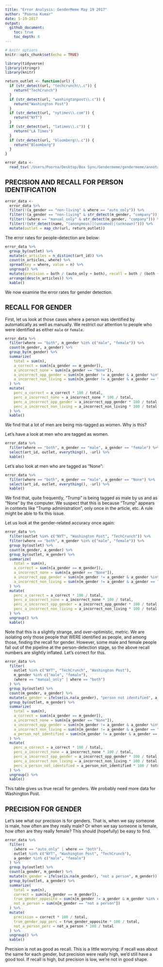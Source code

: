 ```yaml
---
title: "Error Analysis: GenderMeme May 19 2017"
author: "Poorna Kumar"
date: 5-19-2017
output: 
  github_document:
    toc: true
    toc_depth: 6
---
```


```r
# knitr options
knitr::opts_chunk$set(echo = TRUE)
```


```r
library(tidyverse)
library(stringr)
library(knitr)

return_outlet <- function(url) {
  if (str_detect(url, "techcrunch\\.c")) {
    return("TechCrunch")
  }
  if (str_detect(url, "washingtonpost\\.c")) {
    return("Washington Post")
  }
  if (str_detect(url, "nytimes\\.com")) {
    return("NYT")
  } 
  if (str_detect(url, "latimes\\.c")) {
    return("LA Times")
  }
  if (str_detect(url, "bloomberg\\.c")) {
    return("Bloomberg")
  }
}

error_data <- 
  read_tsv('/Users/Poorna/Desktop/Box Sync/Gendermeme/gendermeme/annotated/manual/ann_dump_Fri_May_19_00_59_45_2017.tsv')
```

## PRECISION AND RECALL FOR PERSON IDENTIFICATION

```r
error_data <-
  error_data %>% 
  filter(!(a_gender == "non-living" & where == "auto_only")) %>%
  filter(!(a_gender == "non-living" & str_detect(m_gender, "company"))) %>% 
  filter(!(where == "manual_only" & str_detect(m_gender, "company"))) %>% 
  filter(!(str_detect(name, "(anonymous)|(unnamed)|(unknown)"))) %>% 
  mutate(outlet = map_chr(url, return_outlet))
```

The error rates for people-detection are below:

```r
error_data %>% 
  group_by(outlet) %>% 
  mutate(n_articles = n_distinct(art_id)) %>% 
  count(n_articles, where) %>% 
  spread(key = where, value = n) %>% 
  ungroup() %>% 
  mutate(precision = both / (auto_only + both), recall = both / (both + manual_only)) %>% 
  arrange(desc(n_articles)) %>% 
  kable()
```

We now examine the error rates for gender detection.

## RECALL FOR GENDER

First, let us look at those cases where a person was identified by automatically
as well as manually. We restrict our attention to people who were identified as
either `male` or `female`.

```r
error_data %>% 
  filter(where == "both", m_gender %in% c("male", "female")) %>% 
  count(m_gender, a_gender) %>% 
  group_by(m_gender) %>% 
  summarize(
    total = sum(n), 
    a_correct = sum(n[a_gender == m_gender]), 
    a_incorrect_none = sum(n[a_gender == "None"]),
    a_incorrect_opp_gender = sum(n[m_gender != a_gender & a_gender %in% c("male", "female")]),
    a_incorrect_non_living = sum(n[m_gender != a_gender & a_gender == "non-living"])
  ) %>% 
  mutate(
    perc_a_correct = a_correct * 100 / total,
    perc_a_incorrect_none = a_incorrect_none * 100 / total,
    perc_a_incorrect_opp_gender = a_incorrect_opp_gender * 100 / total,
    perc_a_incorrect_non_living = a_incorrect_non_living * 100 / total
  ) %>% 
  kable()
```


We find that a lot of men are being mis-tagged as women. Why is this?

Let's have a look at men who are tagged as women.

```r
error_data %>% 
  filter(where == "both", m_gender == "male", a_gender == "female") %>% 
  select(art_id, outlet, everything(), -url) %>% 
  kable()
```

Let's also look at men who are tagged as "None":

```r
error_data %>% 
  filter(where == "both", m_gender == "male", a_gender == "None") %>% 
  select(art_id, outlet, everything(), -url) %>% 
  kable()

```


We find that, quite frequently, "Trump" is being tagged as male by us and as "None"
by the computer. We suspect that this is because "Trump" appears in contexts like
"Trump administration", only once in the article, etc. A rule might be able to 
fix this issue.

Let us look at the gender-related accuracy once again:

```r
error_data %>% 
  filter(outlet %in% c("NYT", "Washington Post", "TechCrunch")) %>% 
  filter(where == "both", m_gender %in% c("male", "female")) %>% 
  group_by(outlet) %>% 
  count(m_gender, a_gender) %>% 
  group_by(outlet, m_gender) %>% 
  summarize(
    total = sum(n), 
    a_correct = sum(n[a_gender == m_gender]), 
    a_incorrect_none = sum(n[a_gender == "None"]),
    a_incorrect_opp_gender = sum(n[m_gender != a_gender & a_gender %in% c("male", "female")]),
    a_incorrect_non_living = sum(n[m_gender != a_gender & a_gender == "non-living"])
  ) %>% 
  mutate(
    perc_a_correct = a_correct * 100 / total,
    perc_a_incorrect_none = a_incorrect_none * 100 / total,
    perc_a_incorrect_opp_gender = a_incorrect_opp_gender * 100 / total,
    perc_a_incorrect_non_living = a_incorrect_non_living * 100 / total
  ) %>% 
  ungroup() %>% 
  kable()
```

Note that this is a slightly strange, and over-optimistic, metric. We are isolating 
only those people that WERE identified as people, and among those, finding the recall
for gender. However, some male and female people fall out of the pipeline at the person-detection
stage, so the above recall numbers are slightly inflated. Let's correct for this.

```r
error_data %>% 
  filter(
    outlet %in% c("NYT", "TechCrunch", "Washington Post"), 
    m_gender %in% c("male", "female"), 
    (where == "manual_only" | where == "both")
  ) %>% 
  group_by(outlet) %>% 
  count(m_gender, a_gender) %>% 
  mutate(a_gender = ifelse(is.na(a_gender), "person not identified", a_gender)) %>% 
  group_by(outlet, m_gender) %>% 
  summarize(
    total = sum(n), 
    a_correct = sum(n[a_gender == m_gender]), 
    a_incorrect_none = sum(n[a_gender == "None"]),
    a_incorrect_opp_gender = sum(n[m_gender != a_gender & a_gender %in% c("male", "female")]),
    a_incorrect_non_living = sum(n[m_gender != a_gender & a_gender == "non-living"]),
    a_person_not_identified = sum(n[m_gender != a_gender & a_gender == "person not identified"])
  ) %>% 
  mutate(
    perc_a_correct = a_correct * 100 / total,
    perc_a_incorrect_none = a_incorrect_none * 100 / total,
    perc_a_incorrect_opp_gender = a_incorrect_opp_gender * 100 / total,
    perc_a_incorrect_non_living = a_incorrect_non_living * 100 / total,
    perc_a_person_not_identified = a_person_not_identified * 100 / total
  ) %>% 
  ungroup() %>% 
  kable()
```

This table gives us true recall for genders. We probably need more data for Washington Post.

## PRECISION FOR GENDER

Let's see what our precision is for genders. That is, when we say someone is male,
how often are they really male? Or when we say someone is female, how often are they 
really female? This should (hopefully) be easy to find.

```r
error_data %>% 
  filter(
    (where == "auto_only" | where == "both"),
    outlet %in% c("NYT", "Washington Post", "TechCrunch"),
    a_gender %in% c("male", "female")
  ) %>% 
  group_by(outlet) %>% 
  count(a_gender, m_gender) %>% 
  mutate(m_gender = ifelse(is.na(m_gender), "not a person", m_gender)) %>% 
  group_by(outlet, a_gender) %>% 
  summarize(
    total = sum(n),
    correct = sum(n[a_gender == m_gender]),
    true_gender_opposite = sum(n[m_gender != a_gender & m_gender %in% c("male", "female")]),
    not_a_person = sum(n[m_gender == "not a person"])
  ) %>% 
  mutate(
    precision = correct * 100 / total,
    true_gender_opp_perc = true_gender_opposite * 100 / total,
    not_a_person_perc = not_a_person * 100 / total
  ) %>% 
  ungroup() %>% 
  kable()

```

Precision is not as good as recall. This is a little worrying: if recall was about 
the same for each gender, but precision were really high, we'd still have a good 
tool. If recall is high, but precision is low, we're not in good shape.
